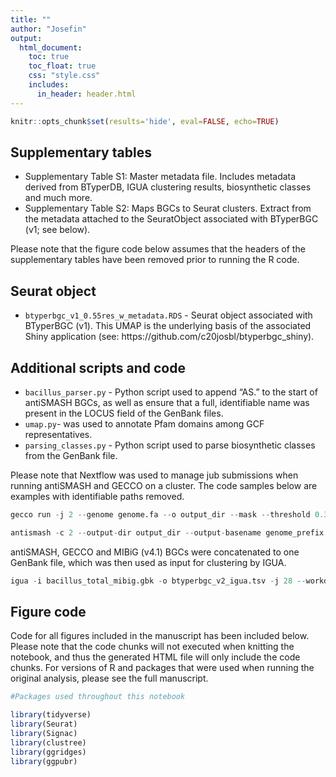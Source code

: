 ```yaml
---
title: ""
author: "Josefin"
output: 
  html_document:
    toc: true
    toc_float: true
    css: "style.css"
    includes:
      in_header: header.html
---
```


```r
knitr::opts_chunk$set(results='hide', eval=FALSE, echo=TRUE)
```

## Supplementary tables

* Supplementary Table S1: Master metadata file. Includes metadata derived from BTyperDB, IGUA clustering results, biosynthetic classes and much more.
* Supplementary Table S2: Maps BGCs to Seurat clusters. Extract from the metadata attached to the SeuratObject associated with BTyperBGC (v1; see below).

Please note that the figure code below assumes that the headers of the supplementary tables have been removed prior to running the R code.

## Seurat object

* `btyperbgc_v1_0.55res_w_metadata.RDS` - Seurat object associated with BTyperBGC (v1). This UMAP is the underlying basis of the associated Shiny application (see: https://github.com/c20josbl/btyperbgc_shiny).

## Additional scripts and code

* `bacillus_parser.py` - Python script used to append "AS." to the start of antiSMASH BGCs, as well as ensure that a full, identifiable name was present in the LOCUS field of the GenBank files.
* `umap.py`- was used to annotate Pfam domains among GCF representatives.
* `parsing_classes.py` - Python script used to parse biosynthetic classes from the GenBank file.

Please note that Nextflow was used to manage jub submissions when running antiSMASH and GECCO on a cluster. The code samples below are examples with identifiable paths removed.

```r
gecco run -j 2 --genome genome.fa --o output_dir --mask --threshold 0.3 --merge-gbk
```

```r
antismash -c 2 --output-dir output_dir --output-basename genome_prefix --genefinding-tool prodigal-m genome.fa
```

antiSMASH, GECCO and MIBiG (v4.1) BGCs were concatenated to one GenBank file, which was then used as input for clustering by IGUA.

```r
igua -i bacillus_total_mibig.gbk -o btyperbgc_v2_igua.tsv -j 28 --workdir temp --clustering-distance 0.80 --clustering-method "average"
```

## Figure code

Code for all figures included in the manuscript has been included below. Please note that the code chunks will not executed when knitting the notebook, and thus the generated HTML file will only include the code chunks. For versions of R and packages that were used when running the original analysis, please see the full manuscript.

```r

#Packages used throughout this notebook

library(tidyverse)
library(Seurat)
library(Signac)
library(clustree)
library(ggridges)
library(ggpubr)

```